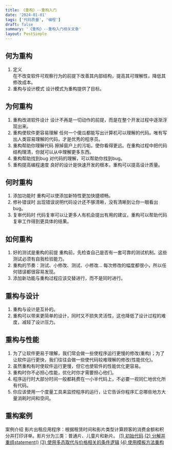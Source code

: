 ```yaml
---
title: 《重构》--重构入门
date: '2024-01-01'
tags: ['代码质量', '编程']
draft: false
summary: '《重构》--重构入门相关文章'
layout: PostSimple
---
```


## 何为重构
1. 定义  
在不改变软件可观察行为的前提下改善其内部结构，提高其可理解性，降低其修改成本。
2. 重构与设计模式
设计模式为重构提供了目标。
## 为何重构
1. 重构改进软件设计
设计不再是一切动作的前提，而是在整个开发过程中逐渐浮现出来。
2. 重构使软件更容易理解
任何一个傻瓜都能写出计算机可以理解的代码。唯有写出人类容易理解的代码，才是优秀的程序员。
3. 重构帮助你理解代码
擦掉窗户上的污垢，使你看得更远。在重构过程中把代码结构理清，你就可以从中理解更多东西。
4. 重构帮助找到bug
对代码的理解，可以帮助你找到bug。
5. 重构提高编程速度
良好的设计是快速开发的根本，重构可以提高设计质量。
## 何时重构
1. 添加功能时
重构可以使添加新特性更加快捷顺畅。
2. 修补错误时
出现错误说明代码设计还不够清晰，没有清晰到让你一眼看出bug。
3. 复审代码时
代码复审可以让更多人有机会提出有用的建议，重构可以帮助代码复审工作得到更具体的结果。
## 如何重构
1. 好的测试是重构的前提
重构前，先检查自己是否有一套可靠的测试机制。这些测试必须有自我检验能力。
2. 重构的节奏：测试、小修改、测试、小修改…
每次修改的幅度都很小，所以任何错误都很容易发现。
3. 添加新功能与重构过程应该交替进行，而不是同时进行。
## 重构与设计
1. 重构与设计是互补的。
2. 重构可以带来更简单的设计，同时又不损失灵活性，这也降低了设计过程的难度，减轻了设计压力。
## 重构与性能
1. 为了让软件更易于理解，我们常会做一些使程序运行更慢的修改(重构)；为了让软件运行更快，我们往往会做一些使代码较难理解的修改(性能优化)。
2. 虽然重构有时使软件运行更慢，但它也使软件的性能优化更容易。
3. 重构时你不必担心性能，优化时你才需要担心他们。
4. 程序运行时大部分时间一般都耗费在一小半代码上，不必要一视同仁地优化所有代码。
5. 你应该使用一个度量工具来监控程序的运行，让它告诉你程序汇总哪些地方大量消耗时间和空间。
## 重构案例
案例介绍
影片出租应用程序：根据租赁时间和影片类型计算顾客的消费金额和积分并打印详单。影片分为三类：普通片、儿童片和新片。
[(1) 初始代码](https://github.com/nmwei/javascript-refactoring/blob/master/src/%E7%AC%AC%E4%B8%80%E7%AB%A0/1.1%20%E8%B5%B7%E7%82%B9.js)
[(2) 分解并重组statement()](https://github.com/nmwei/javascript-refactoring/blob/master/src/%E7%AC%AC%E4%B8%80%E7%AB%A0/1.3%20%E5%88%86%E8%A7%A3%E5%B9%B6%E9%87%8D%E7%BB%84statement().js)
[(3) 使用多态取代与价格相关的条件逻辑](https://github.com/nmwei/javascript-refactoring/blob/master/src/%E7%AC%AC%E4%B8%80%E7%AB%A0/1.4%20%E8%BF%90%E7%94%A8%E5%A4%9A%E6%80%81%E5%8F%96%E4%BB%A3%E4%B8%8E%E4%BB%B7%E6%A0%BC%E7%9B%B8%E5%85%B3%E7%9A%84%E6%9D%A1%E4%BB%B6%E9%80%BB%E8%BE%91.js)
[(4) 使用模板方法重构](https://github.com/nmwei/javascript-refactoring/blob/master/src/%E7%AC%AC%E4%B8%80%E7%AB%A0/1.5%20%E4%BD%BF%E7%94%A8%E6%A8%A1%E6%9D%BF%E6%96%B9%E6%B3%95%E9%87%8D%E6%9E%84.js)
